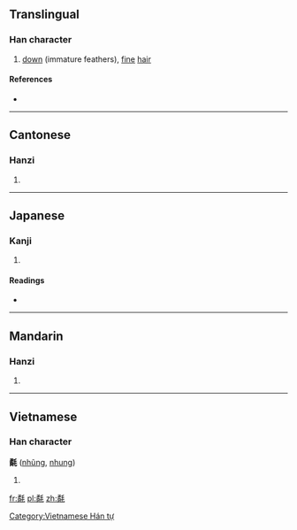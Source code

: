 ==Translingual==

===Han character===
{{Han char|rn=82|rad=毛|as=12|sn=16|four=1221<sub>4</sub>|canj=弓月竹手山 (NBHQU)}}

# [[down]] (immature feathers), [[fine]] [[hair]]

====References====
* {{Han ref|kx=0596.160|dkj=16970|dj=0987.370|hdz=32006.130|uh=6C04|ud=27652|bh=E9E6|bd=59878}}

----

==Cantonese==

===Hanzi===
{{yue-hanzi|jyut=|y=yung5}}

# {{defn|Cantonese|sort=毛12}}

----

==Japanese==

===Kanji===
{{ja-kanji|grade=|rs=毛12}}

# {{defn|Japanese|sort=毛12}}

====Readings====
* {{ja-readings|on=[[じゅう]] (jū), [[にゅ]] (nyu)|kun=[[むくげ]] (mukuge)}}

----

==Mandarin==

===Hanzi===
{{cmn-hanzi|pin=[[rǒng]] ([[rong3]])|wg=jung<sup>3</sup>}}

# {{defn|Mandarin|sort=毛12}}

----

==Vietnamese==

===Han character===
'''氄''' ([[nhũng]], [[nhung]])

# {{defn|Vietnamese}}

[[Category:Vietnamese Hán tự]]

[[fr:氄]]
[[pl:氄]]
[[zh:氄]]